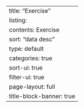 ---
title: "Exercise"
listing: 
  contents: Exercise
  sort: "data desc"
  type: default
  categories: true
  sort-ui: true
  filter-ui: true
page-layout: full
title-block-banner: true
---